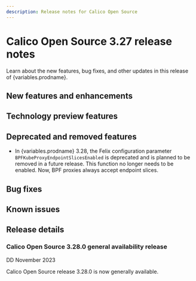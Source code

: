```yaml
---
description: Release notes for Calico Open Source
---
```


# Calico Open Source 3.27 release notes

Learn about the new features, bug fixes, and other updates in this release of {variables.prodname}.

## New features and enhancements

## Technology preview features

## Deprecated and removed features

* In {variables.prodname} 3.28, the Felix configuration parameter `BPFKubeProxyEndpointSlicesEnabled` is deprecated and is planned to be removed in a future release.
  This function no longer needs to be enabled. Now, BPF proxies always accept endpoint slices.

## Bug fixes

<!--
## Security fixes
-->
## Known issues

## Release details

### Calico Open Source 3.28.0 general availability release

DD November 2023

Calico Open Source release 3.28.0 is now generally available.

<!--
### Calico Open Source 3.28.1 bux fix update

DD M YYYY

#### Enhancements

#### Bug fixes

#### How to update

To update an existing installation of Calico Enterprise 3.18, see .

-->
